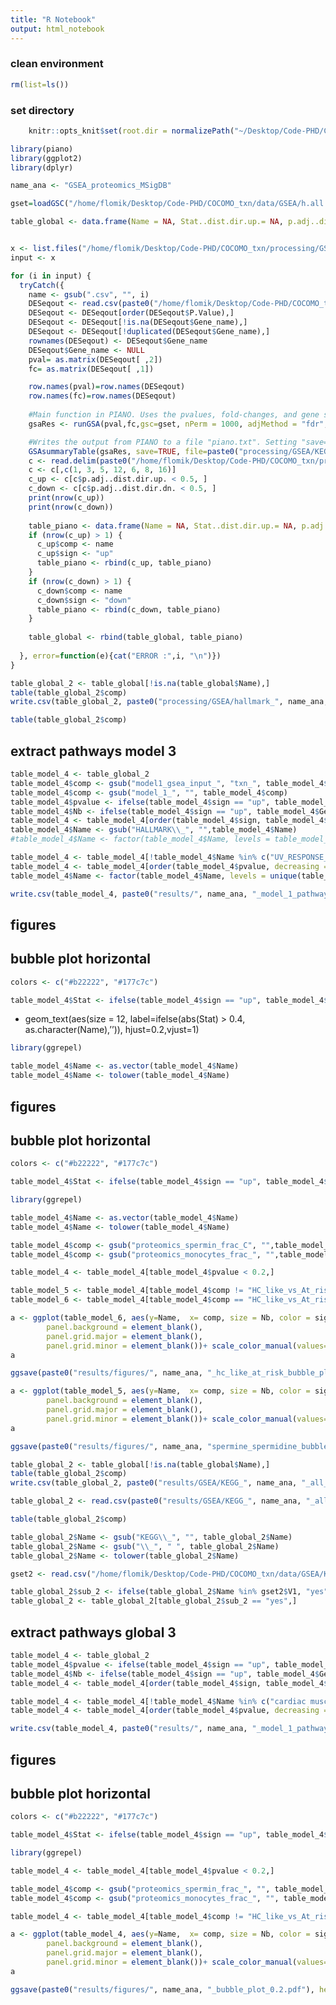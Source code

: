 ```yaml
---
title: "R Notebook"
output: html_notebook
---
```



### clean environment
```r
rm(list=ls())
```

### set directory
```r
    knitr::opts_knit$set(root.dir = normalizePath("~/Desktop/Code-PHD/COCOMO_txn/")) 
```

```r
library(piano)
library(ggplot2)
library(dplyr)
```

```r
name_ana <- "GSEA_proteomics_MSigDB"
```

```r
gset=loadGSC("/home/flomik/Desktop/Code-PHD/COCOMO_txn/data/GSEA/h.all.v7.5.1.symbols.gmt")
```

```r
table_global <- data.frame(Name = NA, Stat..dist.dir.up.= NA, p.adj..dist.dir.up.= NA, Genes..up. = NA, Stat..dist.dir.dn.= NA, p.adj..dist.dir.dn.= NA, Genes..down. = NA, comp = NA, sign = NA)


x <- list.files("/home/flomik/Desktop/Code-PHD/COCOMO_txn/processing/GSEA/test/")
input <- x

for (i in input) {
  tryCatch({
    name <- gsub(".csv", "", i)
    DESeqout <- read.csv(paste0("/home/flomik/Desktop/Code-PHD/COCOMO_txn/processing/GSEA/test/", i))
    DESeqout <- DESeqout[order(DESeqout$P.Value),]
    DESeqout <- DESeqout[!is.na(DESeqout$Gene_name),]
    DESeqout <- DESeqout[!duplicated(DESeqout$Gene_name),]
    rownames(DESeqout) <- DESeqout$Gene_name
    DESeqout$Gene_name <- NULL
    pval= as.matrix(DESeqout[ ,2]) 
    fc= as.matrix(DESeqout[ ,1]) 

    row.names(pval)=row.names(DESeqout)
    row.names(fc)=row.names(DESeqout)
  
    #Main function in PIANO. Uses the pvalues, fold-changes, and gene sets. 
    gsaRes <- runGSA(pval,fc,gsc=gset, nPerm = 1000, adjMethod = "fdr", gsSizeLim=c(10,800))

    #Writes the output from PIANO to a file "piano.txt". Setting "save=FALSE" simply shows the result from PIANO
    GSAsummaryTable(gsaRes, save=TRUE, file=paste0("processing/GSEA/KEGG_", name_ana, "_",name[i], "_2.txt"))
    c <- read.delim(paste0("/home/flomik/Desktop/Code-PHD/COCOMO_txn/processing/GSEA/KEGG_", name_ana, "_", name[i], "_2.txt"))
    c <- c[,c(1, 3, 5, 12, 6, 8, 16)]
    c_up <- c[c$p.adj..dist.dir.up. < 0.5, ]
    c_down <- c[c$p.adj..dist.dir.dn. < 0.5, ]
    print(nrow(c_up))
    print(nrow(c_down))
    
    table_piano <- data.frame(Name = NA, Stat..dist.dir.up.= NA, p.adj..dist.dir.up.= NA, Genes..up. = NA, Stat..dist.dir.dn.= NA, p.adj..dist.dir.dn.= NA, Genes..down. = NA, comp = NA, sign = NA)
    if (nrow(c_up) > 1) {
      c_up$comp <- name
      c_up$sign <- "up"
      table_piano <- rbind(c_up, table_piano)
    }
    if (nrow(c_down) > 1) {
      c_down$comp <- name
      c_down$sign <- "down"
      table_piano <- rbind(c_down, table_piano)
    }
    
    table_global <- rbind(table_global, table_piano)
    
  }, error=function(e){cat("ERROR :",i, "\n")})
}
```


```r
table_global_2 <- table_global[!is.na(table_global$Name),]
table(table_global_2$comp)
write.csv(table_global_2, paste0("processing/GSEA/hallmark_", name_ana, "_all_comparisons.csv"))
```

```r
table(table_global_2$comp)
```
## extract pathways model 3
```r
table_model_4 <- table_global_2
table_model_4$comp <- gsub("model1_gsea_input_", "txn_", table_model_4$comp)
table_model_4$comp <- gsub("model_1_", "", table_model_4$comp)
table_model_4$pvalue <- ifelse(table_model_4$sign == "up", table_model_4$p.adj..dist.dir.up., table_model_4$p.adj..dist.dir.dn.)
table_model_4$Nb <- ifelse(table_model_4$sign == "up", table_model_4$Genes..up., table_model_4$Genes..down.)
table_model_4 <- table_model_4[order(table_model_4$sign, table_model_4$pvalue, table_model_4$Nb, decreasing = TRUE),]
table_model_4$Name <- gsub("HALLMARK\\_", "",table_model_4$Name)
#table_model_4$Name <- factor(table_model_4$Name, levels = table_model_4$Name)
```

```r
table_model_4 <- table_model_4[!table_model_4$Name %in% c("UV_RESPONSE_DN","UV_RESPONSE_UP", "ESTROGEN_RESPONSE_EARLY", "ALLOGRAFT_REJECTION", "APICAL_JUNCTION", "MYOGENESIS", "MITOTIC_SPINDLE"),]
table_model_4 <- table_model_4[order(table_model_4$pvalue, decreasing = TRUE),]
table_model_4$Name <- factor(table_model_4$Name, levels = unique(table_model_4$Name))
```

```r
write.csv(table_model_4, paste0("results/", name_ana, "_model_1_pathways_clean_proteomics.csv"))
```

## figures
## bubble plot horizontal

```r
colors <- c("#b22222", "#177c7c")
```


```r
table_model_4$Stat <- ifelse(table_model_4$sign == "up", table_model_4$Stat..dist.dir.up., -table_model_4$Stat..dist.dir.dn.)
```

+
  geom_text(aes(size = 12, label=ifelse(abs(Stat) > 0.4, as.character(Name),'')), hjust=0.2,vjust=1)

```r
library(ggrepel)
```

```r
table_model_4$Name <- as.vector(table_model_4$Name)
table_model_4$Name <- tolower(table_model_4$Name)
```

## figures
## bubble plot horizontal

```r
colors <- c("#b22222", "#177c7c")
```


```r
table_model_4$Stat <- ifelse(table_model_4$sign == "up", table_model_4$Stat..dist.dir.up., -table_model_4$Stat..dist.dir.dn.)
```

```r
library(ggrepel)
```

```r
table_model_4$Name <- as.vector(table_model_4$Name)
table_model_4$Name <- tolower(table_model_4$Name)
```

```r
table_model_4$comp <- gsub("proteomics_spermin_frac_C", "",table_model_4$comp)
table_model_4$comp <- gsub("proteomics_monocytes_frac_", "",table_model_4$comp)
```

```r
table_model_4 <- table_model_4[table_model_4$pvalue < 0.2,]
```

```r
table_model_5 <- table_model_4[table_model_4$comp != "HC_like_vs_At_risk",]
table_model_6 <- table_model_4[table_model_4$comp == "HC_like_vs_At_risk",]
```

```r
a <- ggplot(table_model_6, aes(y=Name,  x= comp, size = Nb, color = sign))+geom_point()+theme_light()+ labs(title="", x="", y="", fill="")+ theme(
        panel.background = element_blank(),
        panel.grid.major = element_blank(), 
        panel.grid.minor = element_blank())+ scale_color_manual(values=colors)+ylab("Piano Statistics")+xlab("")
a

ggsave(paste0("results/figures/", name_ana, "_hc_like_at_risk_bubble_plot_0.2.pdf"), height = 2, width = 4)
```

```r
a <- ggplot(table_model_5, aes(y=Name,  x= comp, size = Nb, color = sign))+geom_point()+theme_light()+ labs(title="", x="", y="", fill="")+ theme(
        panel.background = element_blank(),
        panel.grid.major = element_blank(), 
        panel.grid.minor = element_blank())+ scale_color_manual(values=rev(colors))+ylab("Piano Statistics")+xlab("")+ theme(axis.text.x = element_text(angle = 90, vjust = 0.5, hjust=1))
a

ggsave(paste0("results/figures/", name_ana, "spermine_spermidine_bubble_plot_0.2.pdf"), height = 4, width = 6)
```

```r
table_global_2 <- table_global[!is.na(table_global$Name),]
table(table_global_2$comp)
write.csv(table_global_2, paste0("results/GSEA/KEGG_", name_ana, "_all_comparisons.csv"))
```

```r
table_global_2 <- read.csv(paste0("results/GSEA/KEGG_", name_ana, "_all_comparisons.csv"))
```

```r
table(table_global_2$comp)
```
```r
table_global_2$Name <- gsub("KEGG\\_", "", table_global_2$Name)
table_global_2$Name <- gsub("\\_", " ", table_global_2$Name)
table_global_2$Name <- tolower(table_global_2$Name)
```

```r
gset2 <- read.csv("/home/flomik/Desktop/Code-PHD/COCOMO_txn/data/GSEA/KEGG_1_3_5.gmt", sep = "\t", header = FALSE)
```

```r
table_global_2$sub_2 <- ifelse(table_global_2$Name %in% gset2$V1, "yes", "no")
table_global_2 <- table_global_2[table_global_2$sub_2 == "yes",]
```

## extract pathways global 3
```r
table_model_4 <- table_global_2
table_model_4$pvalue <- ifelse(table_model_4$sign == "up", table_model_4$p.adj..dist.dir.up., table_model_4$p.adj..dist.dir.dn.)
table_model_4$Nb <- ifelse(table_model_4$sign == "up", table_model_4$Genes..up., table_model_4$Genes..down.)
table_model_4 <- table_model_4[order(table_model_4$sign, table_model_4$pvalue, table_model_4$Nb, decreasing = TRUE),]
```

```r
table_model_4 <- table_model_4[!table_model_4$Name %in% c("cardiac muscle contraction", "vascular smooth muscle contraction", "axon guidance", "long-term depression", "oxytocin signaling pathway"),]
table_model_4 <- table_model_4[order(table_model_4$pvalue, decreasing = TRUE),]
```

```r
write.csv(table_model_4, paste0("results/", name_ana, "_model_1_pathways_clean.csv"))
```

## figures
## bubble plot horizontal

```r
colors <- c("#b22222", "#177c7c")
```

```r
table_model_4$Stat <- ifelse(table_model_4$sign == "up", table_model_4$Stat..dist.dir.up., -table_model_4$Stat..dist.dir.dn.)
```

```r
library(ggrepel)
```

```r
table_model_4 <- table_model_4[table_model_4$pvalue < 0.2,]
```

```r
table_model_4$comp <- gsub("proteomics_spermin_frac_", "", table_model_4$comp)
table_model_4$comp <- gsub("proteomics_monocytes_frac_", "", table_model_4$comp)
```

```r
table_model_4 <- table_model_4[table_model_4$comp != "HC_like_vs_At_risk",]
```

```r
a <- ggplot(table_model_4, aes(y=Name,  x= comp, size = Nb, color = sign))+geom_point()+theme_light()+ labs(title="", x="", y="", fill="")+ theme(
        panel.background = element_blank(),
        panel.grid.major = element_blank(), 
        panel.grid.minor = element_blank())+ scale_color_manual(values=rev(colors))+ylab("Piano Statistics")+xlab("")+ theme(axis.text.x = element_text(angle = 90, vjust = 0.5, hjust=1))
a

ggsave(paste0("results/figures/", name_ana, "_bubble_plot_0.2.pdf"), height = 5, width = 6)
```

## 